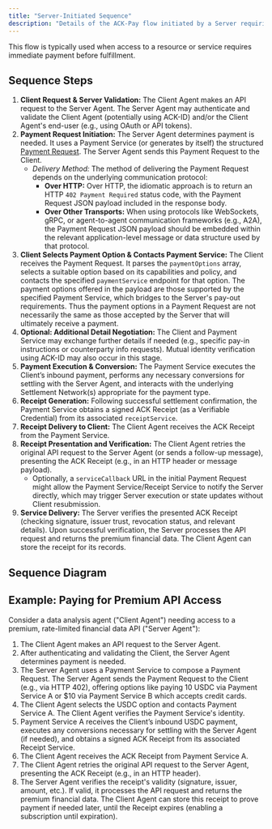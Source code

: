 ```yaml
---
title: "Server-Initiated Sequence"
description: "Details of the ACK-Pay flow initiated by a Server requiring payment."
---
```



This flow is typically used when access to a resource or service requires immediate payment before fulfillment.

## Sequence Steps

1. **Client Request & Server Validation:** The Client Agent makes an API request to the Server Agent. The Server Agent may authenticate and validate the Client Agent (potentially using ACK-ID) and/or the Client Agent's end-user (e.g., using OAuth or API tokens).
2. **Payment Request Initiation:** The Server Agent determines payment is needed. It uses a Payment Service (or generates by itself) the structured [Payment Request](/ack-pay/payment-request-payload). The Server Agent sends this Payment Request to the Client.
   - _Delivery Method:_ The method of delivering the Payment Request depends on the underlying communication protocol:
     - **Over HTTP:** Over HTTP, the idiomatic approach is to return an HTTP `402 Payment Required` status code, with the Payment Request JSON payload included in the response body.
     - **Over Other Transports:** When using protocols like WebSockets, gRPC, or agent-to-agent communication frameworks (e.g., A2A), the Payment Request JSON payload should be embedded within the relevant application-level message or data structure used by that protocol.
3. **Client Selects Payment Option & Contacts Payment Service:** The Client receives the Payment Request. It parses the `paymentOptions` array, selects a suitable option based on its capabilities and policy, and contacts the specified `paymentService` endpoint for that option.
   <Info>
     The payment options offered in the payload are those supported by the
     specified Payment Service, which bridges to the Server's pay-out
     requirements. Thus the payment options in a Payment Request are not
     necessarily the same as those accepted by the Server that will ultimately
     receive a payment.
   </Info>
4. **Optional: Additional Detail Negotiation:** The Client and Payment Service may exchange further details if needed (e.g., specific pay-in instructions or counterparty info requests). Mutual identity verification using ACK-ID may also occur in this stage.
5. **Payment Execution & Conversion:** The Payment Service executes the Client’s inbound payment, performs any necessary conversions for settling with the Server Agent, and interacts with the underlying Settlement Network(s) appropriate for the payment type.
6. **Receipt Generation:** Following successful settlement confirmation, the Payment Service obtains a signed ACK Receipt (as a Verifiable Credential) from its associated `receiptService`.
7. **Receipt Delivery to Client:** The Client Agent receives the ACK Receipt from the Payment Service.
8. **Receipt Presentation and Verification:** The Client Agent retries the original API request to the Server Agent (or sends a follow-up message), presenting the ACK Receipt (e.g., in an HTTP header or message payload).
   - Optionally, a `serviceCallback` URL in the initial Payment Request might allow the Payment Service/Receipt Service to notify the Server directly, which may trigger Server execution or state updates without Client resubmission.
9. **Service Delivery:** The Server verifies the presented ACK Receipt (checking signature, issuer trust, revocation status, and relevant details). Upon successful verification, the Server processes the API request and returns the premium financial data. The Client Agent can store the receipt for its records.

## Sequence Diagram

<ServerSequence />

## Example: Paying for Premium API Access

Consider a data analysis agent ("Client Agent") needing access to a premium, rate-limited financial data API ("Server Agent"):

1. The Client Agent makes an API request to the Server Agent.
2. After authenticating and validating the Client, the Server Agent determines payment is needed.
3. The Server Agent uses a Payment Service to compose a Payment Request. The Server Agent sends the Payment Request to the Client (e.g., via HTTP 402), offering options like paying 10 USDC via Payment Service A or \$10 via Payment Service B which accepts credit cards.
4. The Client Agent selects the USDC option and contacts Payment Service A. The Client Agent verifies the Payment Service's identity.
5. Payment Service A receives the Client’s inbound USDC payment, executes any conversions necessary for settling with the Server Agent (if needed), and obtains a signed ACK Receipt from its associated Receipt Service.
6. The Client Agent receives the ACK Receipt from Payment Service A.
7. The Client Agent retries the original API request to the Server Agent, presenting the ACK Receipt (e.g., in an HTTP header).
8. The Server Agent verifies the receipt's validity (signature, issuer, amount, etc.). If valid, it processes the API request and returns the premium financial data. The Client Agent can store this receipt to prove payment if needed later, until the Receipt expires (enabling a subscription until expiration).
